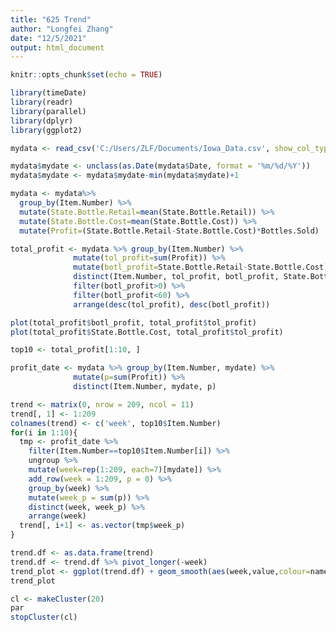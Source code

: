 ---
title: "625 Trend"
author: "Longfei Zhang"
date: "12/5/2021"
output: html_document
---

```{r setup, include=FALSE}
knitr::opts_chunk$set(echo = TRUE)

library(timeDate)
library(readr)
library(parallel)
library(dplyr)
library(ggplot2)
```


```{r}
mydata <- read_csv('C:/Users/ZLF/Documents/Iowa_Data.csv', show_col_types = FALSE)
```


```{r}
mydata$mydate <- unclass(as.Date(mydata$Date, format = '%m/%d/%Y'))
mydata$mydate <- mydata$mydate-min(mydata$mydate)+1
```

```{r}
mydata <- mydata%>%
  group_by(Item.Number) %>%
  mutate(State.Bottle.Retail=mean(State.Bottle.Retail)) %>%
  mutate(State.Bottle.Cost=mean(State.Bottle.Cost)) %>%
  mutate(Profit=(State.Bottle.Retail-State.Bottle.Cost)*Bottles.Sold)
```

```{r}
total_profit <- mydata %>% group_by(Item.Number) %>%
              mutate(tol_profit=sum(Profit)) %>%
              mutate(botl_profit=State.Bottle.Retail-State.Bottle.Cost) %>%
              distinct(Item.Number, tol_profit, botl_profit, State.Bottle.Cost) %>%
              filter(botl_profit>0) %>%
              filter(botl_profit<60) %>%
              arrange(desc(tol_profit), desc(botl_profit))
```

```{r}
plot(total_profit$botl_profit, total_profit$tol_profit)
plot(total_profit$State.Bottle.Cost, total_profit$tol_profit)
```

```{r}
top10 <- total_profit[1:10, ]
```




```{r}
profit_date <- mydata %>% group_by(Item.Number, mydate) %>%
              mutate(p=sum(Profit)) %>%
              distinct(Item.Number, mydate, p)
```



```{r}
trend <- matrix(0, nrow = 209, ncol = 11)
trend[, 1] <- 1:209
colnames(trend) <- c('week', top10$Item.Number)
for(i in 1:10){
  tmp <- profit_date %>%
    filter(Item.Number==top10$Item.Number[i]) %>%
    ungroup %>%
    mutate(week=rep(1:209, each=7)[mydate]) %>%
    add_row(week = 1:209, p = 0) %>%
    group_by(week) %>% 
    mutate(week_p = sum(p)) %>%
    distinct(week, week_p) %>%
    arrange(week)
  trend[, i+1] <- as.vector(tmp$week_p)
}
```


```{r}
trend.df <- as.data.frame(trend)
trend.df <- trend.df %>% pivot_longer(-week)
trend_plot <- ggplot(trend.df) + geom_smooth(aes(week,value,colour=name), method = 'loess', se = FALSE, formula = y~x)
trend_plot
```



```{r}
cl <- makeCluster(20)
par
stopCluster(cl)
```




